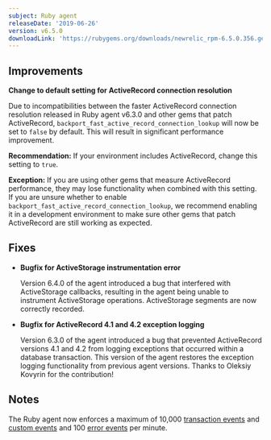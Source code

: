 ```yaml
---
subject: Ruby agent
releaseDate: '2019-06-26'
version: v6.5.0
downloadLink: 'https://rubygems.org/downloads/newrelic_rpm-6.5.0.356.gem'
---
```


## Improvements

**Change to default setting for ActiveRecord connection resolution**

Due to incompatibilities between the faster ActiveRecord connection resolution released in Ruby agent v6.3.0 and other gems that patch ActiveRecord, `backport_fast_active_record_connection_lookup` will now be set to `false` by default. This will result in significant performance improvement.

**Recommendation:** If your environment includes ActiveRecord, change this setting to `true`.

**Exception:** If you are using other gems that measure ActiveRecord performance, they may lose functionality when combined with this setting. If you are unsure whether to enable `backport_fast_active_record_connection_lookup`, we recommend enabling it in a development environment to make sure other gems that patch ActiveRecord are still working as expected.

## Fixes

* **Bugfix for ActiveStorage instrumentation error**

  Version 6.4.0 of the agent introduced a bug that interfered with ActiveStorage callbacks, resulting in the agent being unable to instrument ActiveStorage operations. ActiveStorage segments are now correctly recorded.
* **Bugfix for ActiveRecord 4.1 and 4.2 exception logging**

  Version 6.3.0 of the agent introduced a bug that prevented ActiveRecord versions 4.1 and 4.2 from logging exceptions that occurred within a database transaction. This version of the agent restores the exception logging functionality from previous agent versions. Thanks to Oleksiy Kovyrin for the contribution!

## Notes

The Ruby agent now enforces a maximum of 10,000 [transaction events](https://docs.newrelic.com/docs/agents/ruby-agent/configuration/ruby-agent-configuration#analytics_events-max_samples_stored) and [custom events](https://docs.newrelic.com/docs/agents/ruby-agent/configuration/ruby-agent-configuration#custom_insights_events-max_samples_stored) and 100 [error events](https://docs.newrelic.com/docs/agents/ruby-agent/configuration/ruby-agent-configuration#error_collector-max_event_samples_stored) per minute.
